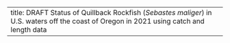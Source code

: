 ---
title: DRAFT Status of Quillback Rockfish (_Sebastes maliger_) in U.S. waters off the coast of Oregon in 2021 using catch and length data
---